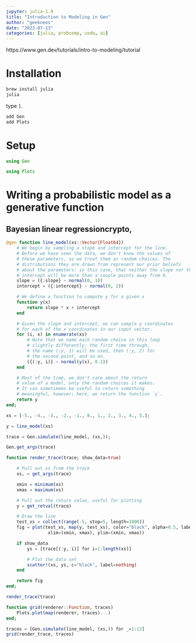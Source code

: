 ```yaml
---
jupyter: julia-1.9
title: "Introduction to Modeling in Gen"
author: "geeknees"
date: "2023-07-13"
categories: [julia, probcomp, code, ai]
---
```


https://www.gen.dev/tutorials/intro-to-modeling/tutorial


# Installation

```sh
brew install julia
julia
```
type `]`.

```julia
add Gen
add Plots
```


# Setup

```julia
using Gen
```

```julia
using Plots
```

# Writing a probabilistic model as a generative function

## Bayesian linear regressioncrypto,

```julia
@gen function line_model(xs::Vector{Float64})
    # We begin by sampling a slope and intercept for the line.
    # Before we have seen the data, we don't know the values of
    # these parameters, so we treat them as random choices. The
    # distributions they are drawn from represent our prior beliefs
    # about the parameters: in this case, that neither the slope nor the
    # intercept will be more than a couple points away from 0.
    slope = ({:slope} ~ normal(0, 1))
    intercept = ({:intercept} ~ normal(0, 2))

    # We define a function to compute y for a given x
    function y(x)
        return slope * x + intercept
    end

    # Given the slope and intercept, we can sample y coordinates
    # for each of the x coordinates in our input vector.
    for (i, x) in enumerate(xs)
        # Note that we name each random choice in this loop
        # slightly differently: the first time through,
        # the name (:y, 1) will be used, then (:y, 2) for
        # the second point, and so on.
        ({(:y, i)} ~ normal(y(x), 0.1))
    end

    # Most of the time, we don't care about the return
    # value of a model, only the random choices it makes.
    # It can sometimems be useful to return something
    # meaningful, however; here, we return the function `y`.
    return y
end;
```

```julia
xs = [-5., -4., -3., -2., -1., 0., 1., 2., 3., 4., 5.];
```

```julia
y = line_model(xs)
```

```julia
trace = Gen.simulate(line_model, (xs,));
```

```julia
Gen.get_args(trace)
```

```julia
function render_trace(trace; show_data=true)

    # Pull out xs from the trace
    xs, = get_args(trace)

    xmin = minimum(xs)
    xmax = maximum(xs)

    # Pull out the return value, useful for plotting
    y = get_retval(trace)

    # Draw the line
    test_xs = collect(range(-5, stop=5, length=1000))
    fig = plot(test_xs, map(y, test_xs), color="black", alpha=0.5, label=nothing,
                xlim=(xmin, xmax), ylim=(xmin, xmax))

    if show_data
        ys = [trace[(:y, i)] for i=1:length(xs)]

        # Plot the data set
        scatter!(xs, ys, c="black", label=nothing)
    end

    return fig
end;
```

```julia
render_trace(trace)
```

```julia
function grid(renderer::Function, traces)
    Plots.plot(map(renderer, traces)...)
end;
```

```julia
traces = [Gen.simulate(line_model, (xs,)) for _=1:12]
grid(render_trace, traces)
```

